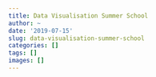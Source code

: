 ```yaml
---
title: Data Visualisation Summer School
author: ~
date: '2019-07-15'
slug: data-visualisation-summer-school
categories: []
tags: []
images: []
---
```

